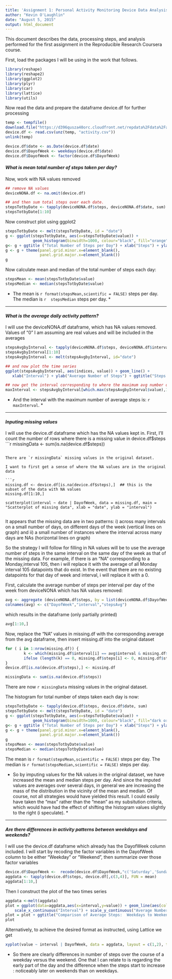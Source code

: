 ```yaml
---
title: 'Assignment 1: Personal Activity Monitoring Device Data Analysis'
author: "Kevin O'Laughlin"
date: "August 5, 2015"
output: html_document
---
```


This document describes the data, processing steps, and analysis performed for the first assignment in the Reproducible Research Coursera course.

First, load the packages I will be using in the work that follows.

```r
library(reshape)
library(reshape2)
library(ggplot2)
library(plyr)
library(car)
library(lattice)
library(utils)
```

Now read the data and prepare the dataframe device.df for further processing
```r
temp <- tempfile()
download.file("https://d396qusza40orc.cloudfront.net/repdata%2Fdata%2Factivity.zip",temp, method = "curl")
device.df <- read.csv(unz(temp, "activity.csv"))
unlink(temp)

device.df$date <- as.Date(device.df$date)
device.df$DayofWeek <- weekdays(device.df$date)
device.df$DayofWeek <- factor(device.df$DayofWeek)
```

#### *__What is mean total number of steps taken per day?__*


Now, work with NA values removed

```r
## remove NA values
deviceNONA.df <- na.omit(device.df)

## and then sum total steps over each date.  
stepsTotbyDate <- tapply(deviceNONA.df$steps, deviceNONA.df$date, sum)
stepsTotbyDate[1:10]

```

Now construct plot using ggplot2

```r
stepsTotbyDate <- melt(stepsTotbyDate, id = "date")
g <- ggplot(stepsTotbyDate, aes(x=stepsTotbyDate$value)) +
            geom_histogram(binwidth=1000, colour="black", fill="orange")
g<- g + ggtitle ("Total Number of Steps per Day") + xlab("Steps") + ylab("Number of Days")
g <- g + theme(panel.grid.minor.x=element_blank(), 
               panel.grid.major.x=element_blank())
g

```

Now calculate mean and median of the total number of steps each day:

```r

stepsMean <- mean(stepsTotbyDate$value)
stepsMedian <- median(stepsTotbyDate$value)

```

* The mean is `r format(stepsMean,scientific = FALSE)` steps per day.  The median is `r  stepsMedian` steps per day. *

-----

#### *__What is the average daily activity pattern?__*

I will use the deviceNONA.df dataframe, which has NA values removed.  Values of "0" I am assuming are real values and will be included in the averages

```r

stepsAvgbyInterval <- tapply(deviceNONA.df$steps, deviceNONA.df$interval, mean)
stepsAvgbyInterval[1:10]
stepsAvgbyInterval <- melt(stepsAvgbyInterval, id="date")

## and now plot the time series
ggplot(stepsAvgbyInterval, aes(indices, value)) + geom_line() +
   xlab("Interval") + ylab("Average Number of Steps") + ggtitle("Steps by Interval, Averaged over All Days")
```

```r
## now get the interval corresponding to where the maximum avg number of steps occurs
maxInterval <- stepsAvgbyInterval[which.max(stepsAvgbyInterval$value),1]
```

* And the interval with the maximum number of average steps is: `r maxInterval`. *

-----

#### *__Inputing missing values__*

I will use the device.df dataframe which has the NA values kept in.
First, I'll count the number of rows where there is a missing value in device.df$steps
```r
missingData <- sum(is.na(device.df$steps))

```

There are `r missingData` missing values in the original dataset.

I want to first get a sense of where the NA values are in the original data

```r
missing.df <- device.df[is.na(device.df$steps),]  ## this is the subset of the data with NA values
missing.df[1:10,]

scatterplot(interval ~ date | DayofWeek, data = missing.df, main = "Scatterplot of missing data", xlab = "date", ylab = "interval")


```

It appears that the missing data are in two patterns: i) across many intervals on a small number of days, on different days of the week (vertical lines on graph) and ii) a small number of instances where the interval across many days are NAs (horizontal lines on graph)

So the strategy I will follow for filling in NA values will be to use the average number of steps in the same interval on the same day of the week as that of the missing data.  For example, if there is an "NA" corresponding to a Monday,interval 105, then i will replace it with the average of all Monday  interval 105 datapoints that do exist.  In the event that there are no existing datapoints for that day of week and interval, i will replace it with a 0.

First, calculate the average number of steps per interval per day of the week from deviceNONA which has NA values removed:

```r

avg <- aggregate (deviceNONA.df$steps, by = list(deviceNONA.df$DayofWeek,deviceNONA.df$interval), FUN = "mean")
colnames(avg) <- c("DayofWeek","interval","stepsAvg")

```

which results in the dataframe (only partially printed)
```r
avg[1:10,]
```


Now, replace the "NA" values in missing.df with the corresponding average from the avg dataframe, then insert missing.df into the original dataset


```r

for ( i in 1:nrow(missing.df)) {
        k <- which(missing.df$interval[i] == avg$interval & missing.df$DayofWeek[i] == avg$DayofWeek)
        ifelse (length(k) == 0, missing.df$steps[i] <- 0, missing.df$steps[i] <- avg$stepsAvg[k])
}
device.df[is.na(device.df$steps),] <- missing.df
```


```r

missingData <- sum(is.na(device.df$steps))

```

There are now `r missingData` missing values in the original dataset.



The histogram for total number of steps taken each day is now:

```r
stepsTotbyDate <- tapply(device.df$steps, device.df$date, sum)
stepsTotbyDate <- melt(stepsTotbyDate, id = "date")
g <- ggplot(stepsTotbyDate, aes(x=stepsTotbyDate$value)) +
            geom_histogram(binwidth=1000, colour="black", fill="dark orange")
g<- g + ggtitle ("Total Number of Steps per Day") + xlab("Steps") + ylab("Number of Days")
g <- g + theme(panel.grid.minor.x=element_blank(), 
               panel.grid.major.x=element_blank())
g
stepsMean <- mean(stepsTotbyDate$value)
stepsMedian <- median(stepsTotbyDate$value)
```

The mean is `r format(stepsMean,scientific = FALSE)` steps per day.  The median is `r format(stepsMedian,scientific = FALSE)` steps per day.


*  So by imputing values for the NA values in the original dataset, we have increased the mean and median steps per day.  And since the imputed values are averages over several days, in general we are increasing the mass of the distribution in the vicinity of the mean and median.  Of course, not all strategies would have yielded this result.  I could easily have taken the "max" rather than the "mean" as my subsitution criteria, which would have had the effect of shifting the histogram values slightly to the right (i speculate). *



----
#### *__Are there differences in activity patterns between weekdays and weekends?__*

I will use the device.df dataframe which already has the DayofWeek column included.  I will start by recoding the factor variables in the DayofWeek column to be either "Weekday" or "Weekend", then summarize over those factor variables

```r
device.df$DayofWeek <-  recode(device.df$DayofWeek,"c('Saturday','Sunday') = 'Weekend' ; else= 'Weekday'")
aggdata <- tapply(device.df$steps, device.df[,c(3,4)], FUN = mean)
aggdata[1:10,]
```

Then I construct the plot of the two times series
```r
aggdata <-melt(aggdata)
plot = ggplot(data=aggdata,aes(x=interval,y=value)) + geom_line(aes(color=DayofWeek, ),size=1.15) +
    scale_x_continuous("Interval") + scale_y_continuous("Average Number of Steps")
plot = plot + ggtitle("Comparison of Average Steps:  Weekdays to Weekends")
plot
```

Alternatively, to achieve the desired format as instructed, using Lattice we get
```r
xyplot(value ~ interval | DayofWeek, data = aggdata, layout = c(1,2), type="l",main="Comparison of Steps:  Weekdays to Weekends", xlab = "Interval", ylab = "Number of Steps")
```

* So there are clearly differences in number of steps over the course of a weekday versus the weekend.  One that I can relate to is regarding the early part of the day and the difference when the steps start to increase : noticeably later on weekends than on weekdays. 